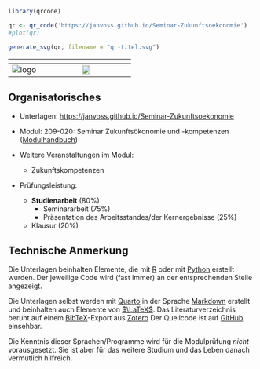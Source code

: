
```r
library(qrcode)

qr <- qr_code('https://janvoss.github.io/Seminar-Zukunftsoekonomie')
#plot(qr)

generate_svg(qr, filename = "qr-titel.svg")

```
 
|       ${}$        |  ${}$  |
|:-----------------:|:--------------------------------------------------:|
| ![logo](logo.png) |    ![](qr-titel.svg){width="30%"}              |


:::{.callout-note 
    icon=false 
    collapse=true }

# Organisatorisches {.unnumbered}

- Unterlagen: <https://janvoss.github.io/Seminar-Zukunftsoekonomie>

- Modul: 209-020: Seminar Zukunftsökonomie und -kompetenzen ([Modulhandbuch](https://www.hfwu.de/fileadmin/user_upload/FAVM/ZuB/Module/Modulhandbuch_spob_zub_2022_WiSe_Stand_2022_WiSe.pdf))

- Weitere Veranstaltungen im Modul:  
  - Zukunftskompetenzen

- Prüfungsleistung:  
  - **Studienarbeit** (80%)  
    - Seminararbeit (75%)  
    - Präsentation des Arbeitsstandes/der Kernergebnisse (25%)
  - Klausur (20%)

:::

:::{.callout-tip 
    icon=false 
    collapse=true }

# Technische Anmerkung {.unnumbered}

Die Unterlagen beinhalten Elemente, die mit [R](https://www.r-project.org/) oder mit [Python](https://www.python.org/) erstellt wurden. Der jeweilige Code wird (fast immer) an der entsprechenden Stelle angezeigt.


Die Unterlagen selbst werden mit [Quarto](https://quarto.org/) in der Sprache [Markdown](https://www.markdownguide.org) erstellt und beinhalten auch Elemente von [$\LaTeX$](https://www.latex-project.org/). Das Literaturverzeichnis beruht auf einem [BibTeX](https://www.bibtex.org/de/)-Export aus [Zotero](https://www.zotero.org/) Der Quellcode ist auf [GitHub](https://github.com/) einsehbar.

Die Kenntnis dieser Sprachen/Programme wird für die Modulprüfung *nicht* vorausgesetzt. Sie ist aber für das weitere Studium und das Leben danach vermutlich hilfreich.

:::